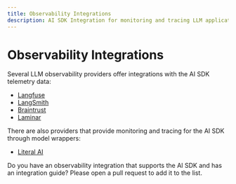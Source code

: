```yaml
---
title: Observability Integrations
description: AI SDK Integration for monitoring and tracing LLM applications
---
```


# Observability Integrations

Several LLM observability providers offer integrations with the AI SDK telemetry data:

- [Langfuse](https://langfuse.com/docs/integrations/vercel-ai-sdk)
- [LangSmith](https://docs.smith.langchain.com/observability/how_to_guides/tracing/trace_with_vercel_ai_sdk)
- [Braintrust](braintrust.mdx)
- [Laminar](https://docs.lmnr.ai/tracing/vercel-ai-sdk)

There are also providers that provide monitoring and tracing for the AI SDK through model wrappers:

- [Literal AI](https://docs.literalai.com/integrations/vercel-ai-sdk)

<Note>
  Do you have an observability integration that supports the AI SDK and has an
  integration guide? Please open a pull request to add it to the list.
</Note>
